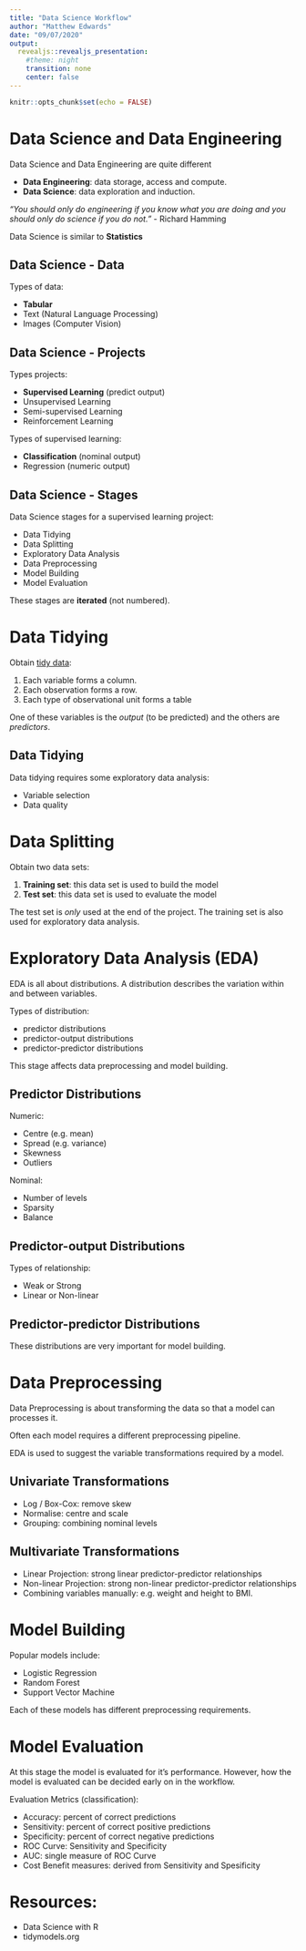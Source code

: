 ```yaml
---
title: "Data Science Workflow"
author: "Matthew Edwards"
date: "09/07/2020"
output:
  revealjs::revealjs_presentation:
    #theme: night
    transition: none
    center: false
---
```


<style type="text/css">
  .reveal p {
    text-align: left;
  }
  .reveal ul {
    display: block;
  }
  .reveal ol {
    display: block;
  }
</style>

```r
knitr::opts_chunk$set(echo = FALSE)
```

# Data Science and Data Engineering

Data Science and Data Engineering are quite different

- **Data Engineering**: data storage, access and compute.
- **Data Science**: data exploration and induction.

*"You should only do engineering if you know what you are doing and you should only do science if you do not."* - Richard Hamming

Data Science is similar to **Statistics**

## Data Science - Data

Types of data:

- **Tabular**
- Text (Natural Language Processing)
- Images (Computer Vision)

## Data Science - Projects

Types projects:

- **Supervised Learning** (predict output)
- Unsupervised Learning
- Semi-supervised Learning
- Reinforcement Learning

Types of supervised learning:

- **Classification** (nominal output)
- Regression (numeric output)

## Data Science - Stages

Data Science stages for a supervised learning project:

- Data Tidying
- Data Splitting
- Exploratory Data Analysis
- Data Preprocessing
- Model Building
- Model Evaluation
 
These stages are **iterated** (not numbered).

# Data Tidying

Obtain [tidy data](https://vita.had.co.nz/papers/tidy-data.pdf):

1. Each variable forms a column.
2. Each observation forms a row.
3. Each type of observational unit forms a table

One of these variables is the *output* (to be predicted) and the others are *predictors*.

## Data Tidying

Data tidying requires some exploratory data analysis:

- Variable selection
- Data quality

# Data Splitting

Obtain two data sets:

1. **Training set**: this data set is used to build the model
2. **Test set**: this data set is used to evaluate the model

The test set is *only* used at the end of the project. The training set is also used for exploratory data analysis.

# Exploratory Data Analysis (EDA)

EDA is all about distributions. A distribution describes the variation within and between variables.

Types of distribution:

- predictor distributions
- predictor-output distributions
- predictor-predictor distributions

This stage affects data preprocessing and model building.

## Predictor Distributions

Numeric:

- Centre (e.g. mean)
- Spread (e.g. variance)
- Skewness
- Outliers

Nominal:

- Number of levels
- Sparsity
- Balance

## Predictor-output Distributions

Types of relationship:

- Weak or Strong
- Linear or Non-linear

## Predictor-predictor Distributions

These distributions are very important for model building.

# Data Preprocessing

Data Preprocessing is about transforming the data so that a model can processes it.

Often each model requires a different preprocessing pipeline.

EDA is used to suggest the variable transformations required by a model.

## Univariate Transformations

- Log / Box-Cox: remove skew
- Normalise: centre and scale
- Grouping: combining nominal levels

## Multivariate Transformations

- Linear Projection: strong linear predictor-predictor relationships
- Non-linear Projection: strong non-linear predictor-predictor relationships
- Combining variables manually: e.g. weight and height to BMI. 

# Model Building

Popular models include:

- Logistic Regression
- Random Forest
- Support Vector Machine

Each of these models has different preprocessing requirements.

# Model Evaluation

At this stage the model is evaluated for it's performance. However, how the model is evaluated can be decided early on in the workflow. 

Evaluation Metrics (classification):

- Accuracy: percent of correct predictions
- Sensitivity: percent of correct positive predictions
- Specificity: percent of correct negative predictions
- ROC Curve: Sensitivity and Specificity
- AUC: single measure of ROC Curve
- Cost Benefit measures: derived from Sensitivity and Spesificity

# Resources:

- Data Science with R
- tidymodels.org
